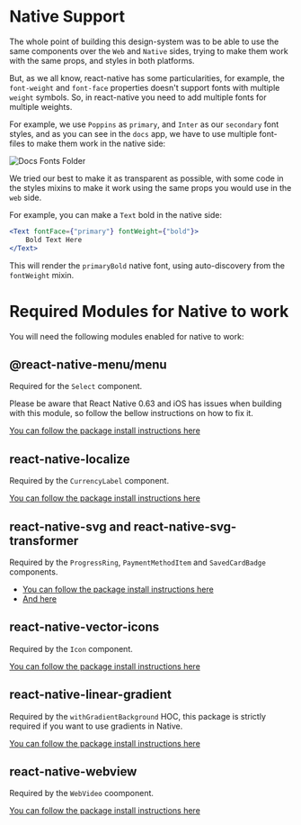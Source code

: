 
<Meta title="Native Support" />

# Native Support

The whole point of building this design-system was to be able to use the same components over the `Web` and `Native`
sides, trying to make them work with the same props, and styles in both platforms.

But, as we all know, react-native has some particularities, for example, the `font-weight` and `font-face` properties
doesn't support fonts with multiple `weight` symbols. So, in react-native you need to add multiple fonts for multiple
weights.

For example, we use `Poppins` as `primary`, and `Inter` as our `secondary` font styles, and as you can see in the `docs`
app, we have to use multiple font-files to make them work in the native side:

![Docs Fonts Folder](https://raw.githubusercontent.com/EightSystems/design-system/master/.github/assets/docs-fonts-folder.png)

We tried our best to make it as transparent as possible, with some code in the styles mixins to make it work using the
same props you would use in the `web` side.

For example, you can make a `Text` bold in the native side:

```jsx
<Text fontFace={"primary"} fontWeight={"bold"}>
    Bold Text Here
</Text>
```

This will render the `primaryBold` native font, using auto-discovery from the `fontWeight` mixin.

# Required Modules for Native to work

You will need the following modules enabled for native to work:

## @react-native-menu/menu

Required for the `Select` component.

Please be aware that React Native 0.63 and iOS has issues when building with this module, so follow the bellow
instructions on how to fix it.

[You can follow the package install instructions here](https://www.npmjs.com/package/@react-native-menu/menu)

## react-native-localize

Required by the `CurrencyLabel` component.

[You can follow the package install instructions here](https://www.npmjs.com/package/react-native-localize)

## react-native-svg and react-native-svg-transformer

Required by the `ProgressRing`, `PaymentMethodItem` and `SavedCardBadge` components.

-   [You can follow the package install instructions here](https://www.npmjs.com/package/react-native-svg)
-   [And here](https://www.npmjs.com/package/react-native-svg-transformer)

## react-native-vector-icons

Required by the `Icon` component.

[You can follow the package install instructions here](https://www.npmjs.com/package/react-native-vector-icons)

## react-native-linear-gradient

Required by the `withGradientBackground` HOC, this package is strictly required if you want to use gradients in Native.

[You can follow the package install instructions here](https://www.npmjs.com/package/react-native-linear-gradient)

## react-native-webview

Required by the `WebVideo` coomponent.

[You can follow the package install instructions here](https://github.com/react-native-webview/react-native-webview)
